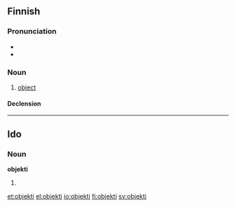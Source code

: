 ==Finnish==

===Pronunciation===
* {{IPA|[ˈo̞bje̞kti]|lang=fi}}
* {{hyphenation|ob|jek|ti}}

===Noun===
{{fi-noun|objekt|type=tuoli}}

# [[object]]

====Declension====
{{fi-decl-tuoli|objekt}}

----

==Ido==

===Noun===
'''objekti'''

# {{plural of|[[objekto#Ido|objekto]]|lang=io}}

[[et:objekti]]
[[el:objekti]]
[[io:objekti]]
[[fi:objekti]]
[[sv:objekti]]